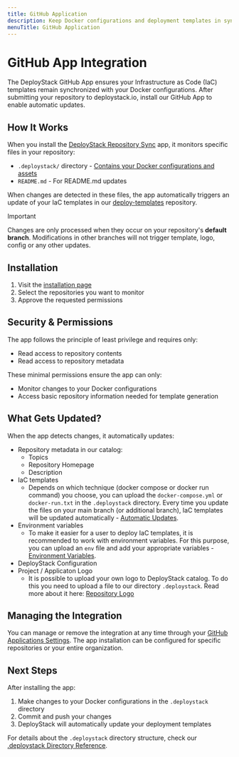 ```yaml
---
title: GitHub Application
description: Keep Docker configurations and deployment templates in sync with DeployStack's GitHub App. Updates templates automatically when files change.
menuTitle: GitHub Application
---
```


# GitHub App Integration

The DeployStack GitHub App ensures your Infrastructure as Code (IaC) templates remain synchronized with your Docker configurations. After submitting your repository to deploystack.io, install our GitHub App to enable automatic updates.

## How It Works

When you install the [DeployStack Repository Sync](https://github.com/apps/deploystack-repository-sync) app, it monitors specific files in your repository:

- `.deploystack/` directory - [Contains your Docker configurations and assets](/docs/deploystack/deploystack-configuration-directory.md)
- `README.md` - For README.md updates

When changes are detected in these files, the app automatically triggers an update of your IaC templates in our [deploy-templates](https://github.com/deploystackio/deploy-templates) repository.

> [!IMPORTANT]
> Changes are only processed when they occur on your repository's **default branch**. Modifications in other branches will not trigger template, logo, config or any other updates.

## Installation

1. Visit the [installation page](https://github.com/apps/deploystack-repository-sync/installations/new)
2. Select the repositories you want to monitor
3. Approve the requested permissions

## Security & Permissions

The app follows the principle of least privilege and requires only:

- Read access to repository contents
- Read access to repository metadata

These minimal permissions ensure the app can only:

- Monitor changes to your Docker configurations
- Access basic repository information needed for template generation

## What Gets Updated?

When the app detects changes, it automatically updates:

- Repository metadata in our catalog:
  - Topics
  - Repository Homepage
  - Description
- IaC templates
  - Depends on which technique (docker compose or docker run command) you choose, you can upload the `docker-compose.yml` or `docker-run.txt` in the `.deploystack` directory. Every time you update the files on your main branch (or additional branch), IaC templates will be updated automatically - [Automatic Updates](/docs/deploystack/deploystack-configuration-directory.md#automatic-updates).
- Environment variables
  - To make it easier for a user to deploy IaC templates, it is recommended to work with environment variables. For this purpose, you can upload an `env` file and add your appropriate variables - [Environment Variables](/docs/deploystack/deploystack-configuration-directory.md#environment-variables).
- DeployStack Configuration
- Project / Applicaton Logo
  - It is possible to upload your own logo to DeployStack catalog. To do this you need to upload a file to our directory `.deploystack`. Read more about it here: [Repository Logo](/docs/deploystack/deploystack-configuration-directory.md#repository-logo)

## Managing the Integration

You can manage or remove the integration at any time through your [GitHub Applications Settings](https://github.com/settings/installations). The app installation can be configured for specific repositories or your entire organization.

## Next Steps

After installing the app:

1. Make changes to your Docker configurations in the `.deploystack` directory
2. Commit and push your changes
3. DeployStack will automatically update your deployment templates

For details about the `.deploystack` directory structure, check our [.deploystack Directory Reference](/docs/deploystack/deploystack-configuration-directory.md).
